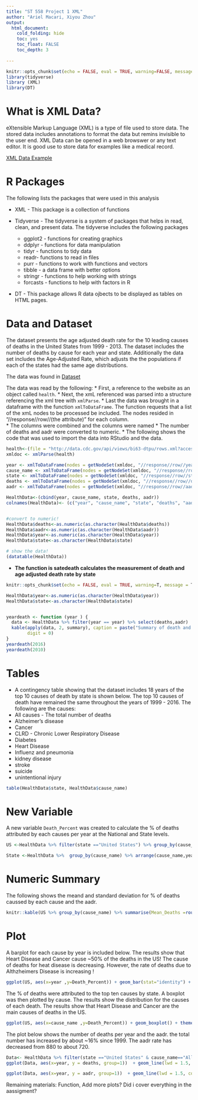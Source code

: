 ```yaml
---
title: "ST 558 Project 1 XML"
author: "Ariel Macari, Xiyou Zhou"
output:
  html_document:
    cold_folding: hide
    toc: yes
    toc_float: FALSE
    toc_depth: 3
  
---
```


```r
knitr::opts_chunk$set(echo = FALSE, eval = TRUE, warning=FALSE, message = FALSE)
library(tidyverse)
library (XML)
library(DT)


```

# What is XML Data?

eXtensible Markup Language (XML) is a type of file used to store data.  The stored data includes annotations to format the data but remins invisible to the user end. XML Data can be opened in a web browswer or any text editor.  It is good use to store data for examples like a medical record.


[XML Data Example](https://www.ibm.com/support/knowledgecenter/en/SSLTBW_2.3.0/com.ibm.zos.v2r3.ib6p000/ib6p9c4m2.htm)

# R Packages
The following lists the packages that were used in this analysis

* XML - This package is a collection of functions 

* Tidyverse - The tidyverse is a system of packages that helps in read, clean, and present data.  The tidyverse includes the following packages     
    + ggplot2 - functions for creating graphics  
    + ddplyr - functions for data manipulation  
    + tidyr - functions to tidy data
    + readr- functions to read in files  
    + purr - functions to work with functions and vectors
    + tibble - a data frame with better options
    + stringr - functions to help working with strings
    + forcasts - functions to help with factors in R

* DT - This package allows R data ojbects to be displayed as tables on HTML pages.

# Data and Dataset
The dataset presents the age adjusted death rate for the 10 leading causes of deaths in the United States from 1999 - 2013.  The dataset includes the number of deaths by cause for each year and state.  Additionally the data set includes the Age-Adjusted Rate, which adjusts the the populations if each of the states had the same age distributions.


The data was found in [Dataset](https://catalog.data.gov/dataset/age-adjusted-death-rates-for-the-top-10-leading-causes-of-death-united-states-2013)

The data was read by the following:
* First, a reference to the website as an object called `health`. 
* Next, the xmL referenced was parsed into a structure referencing the xml tree with `xmlParse`.
* Last the data was brought in a dataframe with the function `xmlToDataFrame`.  The function requests that a list of the xmL nodes to be processed be included.  The nodes resided in "//response//row//(the attribute)" for each column.  
* The columns were combined and the columns were named
* The number of deaths and aadr were converted to numeric.
* The following shows the code that was used to import the data into RStudio and the data.  

``` r
health<-(file = "http://data.cdc.gov/api/views/bi63-dtpu/rows.xml?accessType=DOWNLOAD")
xmldoc <- xmlParse(health)

year <- xmlToDataFrame(nodes = getNodeSet(xmldoc, "//response//row//year"))
cause_name <- xmlToDataFrame(nodes = getNodeSet(xmldoc, "//response//row//cause_name"))
state <- xmlToDataFrame(nodes = getNodeSet(xmldoc, "//response//row//state"))
deaths <- xmlToDataFrame(nodes = getNodeSet(xmldoc, "//response//row//deaths"))
aadr <- xmlToDataFrame(nodes = getNodeSet(xmldoc, "//response//row//aadr"))

HealthData<-(cbind(year, cause_name, state, deaths, aadr)) 
colnames(HealthData)<- (c("year", "cause_name", "state", "deaths", "aadr"))


#convert to numeric!
HealthData$deaths<-as.numeric(as.character(HealthData$deaths))
HealthData$aadr<-as.numeric(as.character(HealthData$aadr))
HealthData$year<-as.numeric(as.character(HealthData$year))
HealthData$state<-as.character(HealthData$state)

# show the data!
(datatable(HealthData))
```

* **The function is satedeath calculates the measurement of death and age adjusted death rate by state**

```r
knitr::opts_chunk$set(echo = FALSE, eval = TRUE, warning=T, message = T)

HealthData$year<-as.numeric(as.character(HealthData$year))
HealthData$state<-as.character(HealthData$state)


yeardeath <- function (year ) {
  data <- HealthData %>% filter(year == year) %>% select(deaths,aadr)
  kable(apply(data, 2, summary), caption = paste("Summary of death and age adjusted death in ", year), 
        digit = 0)
}
yeardeath(2016)
yeardeath(2010)

```


# Tables 


* A contingency table showing that the dataset includes 18 years of the top 10 causes of death by state is shown below.  The top 10 causes of death have remained the same throughout the years of 1999 - 2016.  The following are the causes:  
* All causes - The total number of deaths 
* Alzheimer's disease  
* Cancer  
* CLRD - Chronic Lower Respiratory Disease  
* Diabetes  
* Heart Disease  
* Influenz and pneumonia  
* kidney disease  
* stroke  
* suicide  
* unintentional injury  

```r
table(HealthData$state, HealthData$cause_name)
```


# New Variable
A new variable `Death_Percent` was created to calculate the % of deaths attributed by each causes per year at the National and State levels.  

``` R
US <-HealthData %>% filter(state =="United States") %>% group_by(cause_name) %>% arrange(cause_name,year) %>%  group_by(year) %>% mutate(totdeaths=max(deaths)) %>% mutate(Death_Percent = round(deaths/totdeaths*100,1) ) %>% filter(cause_name != c("All causes"))

State <-HealthData %>%  group_by(cause_name) %>% arrange(cause_name,year, state ) %>% group_by(year,state) %>% mutate(totdeaths=max(deaths)) %>% mutate(Death_Percent = round(deaths/totdeaths*100,1) )  %>% filter(cause_name != c("All causes"))

```

# Numeric Summary
The following shows the meand and standard deviation for % of deaths caussed by each cause and the aadr.

```R
knitr::kable(US %>% group_by(cause_name) %>% summarise(Mean_Deaths =round(mean(Death_Percent),1), stdev_deaths =round(sd(Death_Percent),2), mean_aadr=(round(mean(aadr),1)), stdev_aadr=round(sd(aadr),2)))

```

# Plot
A barplot for each cause by year is included below.   The results show that Heart Disease and Cancer cause ~50% of the deaths in the US!  The cause of deaths for heat disease is decreasing.  However, the rate of deaths due to Althzheimers Disease is increasing ! 

``` r

ggplot(US, aes(x=year ,y=Death_Percent)) + geom_bar(stat="identity") + facet_wrap(aes(cause_name))  + theme(axis.text.x=element_blank())+ labs(title = "Percents of Deaths attributed by each cause")  +  ylab("% of Overall Deaths Contributed to Cause - US")

```

The % of deaths were attributed to the top ten causes by state.  A boxplot was then plotted by cause.  The results show the distribution for the causes of each death.  The results show that Heart Disease and Cancer are the main causes of deaths in the US.


``` r
ggplot(US, aes(x=cause_name ,y=Death_Percent)) + geom_boxplot() + theme(axis.text.x=element_text(angle = -90, hjust = 0)) +ylab("% of Overall Deaths Contributed to Cause - US") +  labs(title = "% of National Deaths - % attributed to each cause  US causes of death") + xlab("") 
```


The plot below shows the number of deaths per year and the aadr. the total number has increased by about ~16% since 1999.  The aadr rate has decreased from 880 to about 720.

```r
Data<- HealthData %>% filter(state =="United States" & cause_name=="All causes") %>% select(year, deaths, aadr) %>% arrange(year)
ggplot(Data, aes(x=year, y = deaths, group=1))  + geom_line(lwd = 1.5, color = "red") + theme(axis.text.x=element_text(angle = -90, hjust = 0)) + labs(title = "National - Total Number of Deaths")

ggplot(Data, aes(x=year, y = aadr, group=1))  + geom_line(lwd = 1.5, color = "blue") + theme(axis.text.x=element_text(angle = -90, hjust = 0)) + labs(title = "National - aadr")

```



Remaining materials: 
Function, 
Add more plots?
Did i cover everything in the aassigment?



